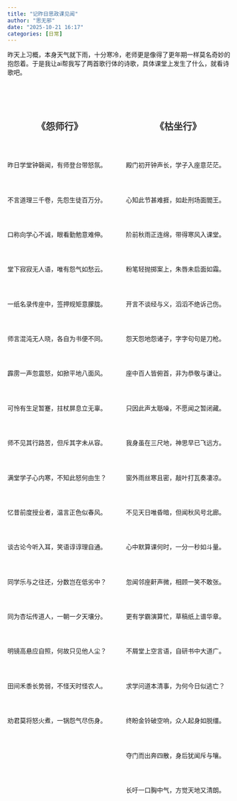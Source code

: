 ```yaml
---
title: "记昨日思政课见闻"
author: "思无邪"
date: "2025-10-21 16:17"
categories: [日常]
---
```


昨天上习概，本身天气就下雨，十分寒冷，老师更是像得了更年期一样莫名奇妙的抱怨着。于是我让ai帮我写了两首歌行体的诗歌，具体课堂上发生了什么，就看诗歌吧。

<style>
.poem-container {
display: flex;
justify-content: space-around;
align-items: flex-start;
gap: 2rem;
margin-top: 2rem;
}
.poem-column {
flex: 1;
white-space: pre-wrap;
line-height: 1.8;
font-family: serif;
}
.poem-column h3 {
text-align: center;
margin-top: 0;
margin-bottom: 1rem;
font-size: 1.5em;
color: #333;
}
</style>

<div class="poem-container">
<div class="poem-column">
<h3>《怨师行》</h3>
昨日学堂钟磬闻，有师登台带怒氛。

不言道理三千卷，先怨生徒百万分。

口称向学心不诚，眼看勤勉意难伸。

堂下寂寂无人语，唯有怨气如愁云。

一纸名录传座中，签押规矩意朦胧。

师言混沌无人晓，各自为书便不同。

霹雳一声忽震怒，如掀平地八面风。

可怜有生足暂蹇，拄杖屏息立无辜。

师不见其行路苦，但斥其字未从容。

满堂学子心内寒，不知此怒何由生？

忆昔前度授业者，温言正色似春风。

谈古论今听入耳，笑语谆谆理自通。

同学乐与之往还，分数岂在低劣中？

同为杏坛传道人，一朝一夕天壤分。

明镜高悬应自照，何故只见他人尘？

田间禾黍长势弱，不怪天时怪农人。

劝君莫将怒火煮，一锅怨气尽伤身。

</div>
<div class="poem-column">
<h3>《枯坐行》</h3>
殿门初开钟声长，学子入座意茫茫。

心知此节甚难捱，如赴刑场面閻王。

阶前秋雨正连绵，带得寒风入课堂。

粉笔轻抛掷案上，朱唇未启面如霜。

开言不谈经与义，滔滔不绝诉己伤。

怨天怨地怨诸子，字字句句是刀枪。

座中百人皆俯首，非为恭敬与谦让。

只因此声太聒噪，不愿闻之暂闭藏。

我身虽在三尺地，神思早已飞远方。

窗外雨丝寒且密，敲叶打瓦奏凄凉。

不见天日唯昏暗，但闻秋风号北廊。

心中默算课何时，一分一秒如斗量。

忽闻邻座鼾声微，相顾一笑不敢张。

更有学霸演算忙，草稿纸上谱华章。

不屑堂上空言语，自研书中大道广。

求学问道本清事，为何今日似逃亡？

终盼金铃破空响，众人起身如脱缰。

夺门而出奔四散，身后犹闻斥与嚷。

长吁一口胸中气，方觉天地又清朗。

</div>
</div>